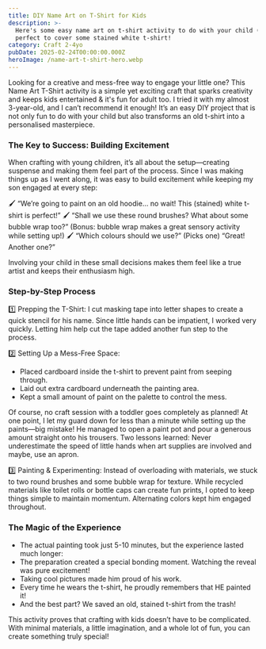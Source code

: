 ```yaml
---
title: DIY Name Art on T-Shirt for Kids
description: >-
  Here's some easy name art on t-shirt activity to do with your child (2-4yo),
  perfect to cover some stained white t-shirt!
category: Craft 2-4yo
pubDate: 2025-02-24T00:00:00.000Z
heroImage: /name-art-t-shirt-hero.webp
---
```


Looking for a creative and mess-free way to engage your little one? This Name Art T-Shirt activity is a simple yet exciting craft that sparks creativity and keeps kids entertained & it's fun for adult too. I tried it with my almost 3-year-old, and I can’t recommend it enough! It’s an easy DIY project that is not only fun to do with your child but also transforms an old t-shirt into a personalised masterpiece.

### The Key to Success: Building Excitement

When crafting with young children, it’s all about the setup—creating suspense and making them feel part of the process. Since I was making things up as I went along, it was easy to build excitement while keeping my son engaged at every step:

🖌️ “We’re going to paint on an old hoodie… no wait! This (stained) white t-shirt is perfect!”
🖌️ “Shall we use these round brushes? What about some bubble wrap too?” (Bonus: bubble wrap makes a great sensory activity while setting up!)
🖌️ “Which colours should we use?” (Picks one) “Great! Another one?”

Involving your child in these small decisions makes them feel like a true artist and keeps their enthusiasm high.

### Step-by-Step Process

1️⃣ Prepping the T-Shirt: I cut masking tape into letter shapes to create a quick stencil for his name. Since little hands can be impatient, I worked very quickly. Letting him help cut the tape added another fun step to the process.

2️⃣ Setting Up a Mess-Free Space:

* Placed cardboard inside the t-shirt to prevent paint from seeping through.
* Laid out extra cardboard underneath the painting area.
* Kept a small amount of paint on the palette to control the mess.

Of course, no craft session with a toddler goes completely as planned! At one point, I let my guard down for less than a minute while setting up the paints—big mistake! He managed to open a paint pot and pour a generous amount straight onto his trousers. Two lessons learned: Never underestimate the speed of little hands when art supplies are involved and maybe, use an apron.

3️⃣ Painting & Experimenting: Instead of overloading with materials, we stuck to two round brushes and some bubble wrap for texture. While recycled materials like toilet rolls or bottle caps can create fun prints, I opted to keep things simple to maintain momentum. Alternating colors kept him engaged throughout.

### The Magic of the Experience

* The actual painting took just 5-10 minutes, but the experience lasted much longer:
* The preparation created a special bonding moment.
  Watching the reveal was pure excitement!
* Taking cool pictures made him proud of his work.
* Every time he wears the t-shirt, he proudly remembers that HE painted it!
* And the best part? We saved an old, stained t-shirt from the trash!

This activity proves that crafting with kids doesn’t have to be complicated. With minimal materials, a little imagination, and a whole lot of fun, you can create something truly special!
